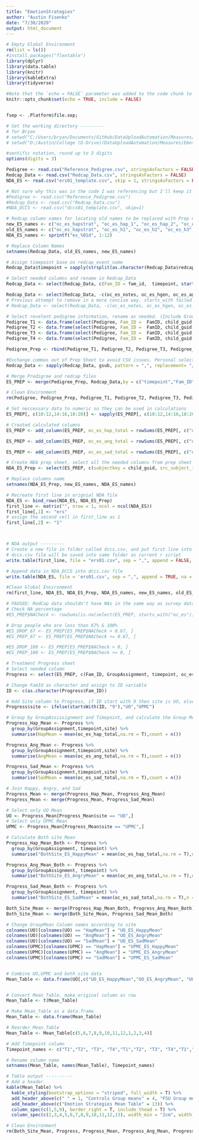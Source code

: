 ```yaml
---
title: "EmotionStrategies"
author: "Austin Fisenko"
date: "7/30/2020"
output: html_document
---
```


```r
# Empty Global Environment
rm(list = ls())
#install.packages("flextable")
library(dplyr)
library(data.table)
library(knitr)
library(kableExtra)
library(tidyverse)

#Note that the `echo = FALSE` parameter was added to the code chunk to prevent printing of the R code that generated the plot.
knitr::opts_chunk$set(echo = TRUE, include = FALSE)


fsep <- .Platform$file.sep;

# Set the working directory ---------
# for Bryan
# setwd("C:/Users/bryan/Documents/GitHub/DataUploadAutomation/Measures/EmotionStrategies")
# setwd("D:/Austin/College (D-Drive)/DataUploadAutomation/Measures/EmotionStrategies")

#sentific notation, round up to 3 digits
options(digits = 3)
```

```r
Pedigree <- read.csv("Reference_Pedigree.csv", stringsAsFactors = FALSE)
Redcap_Data <- read.csv("Redcap_Data.csv", stringsAsFactors = FALSE)
NDA_ES <- read.csv("ers01_template.csv", skip = 1, stringsAsFactors = FALSE)

# Not sure why this was in the code I was referencing but I'll keep it here jst in case. 
#Pedigree <- read.csv("Reference_Pedigree.csv")
#Redcap_Data <- read.csv("Redcap_Data.csv")
#NDA_DCCS <- read.csv("dccs01_template.csv", skip=1)
```

```r
# Redcap column names for locating old names to be replaced with Prep names and NDA names
new_ES_names <- c("oc_es_hapstrat", "oc_es_hap_1", "oc_es_hap_2", "oc_es_hap_3", "oc_es_angstrat", "oc_es_ang_1", "oc_es_ang_2", "oc_es_ang_3", "oc_es_sadstrat", "oc_es_sad_1", "oc_es_sad_2", "oc_es_sad_3")
old_ES_names <- c("oc_es_hapstrat", "oc_es_h1", "oc_es_h2", "oc_es_h3", "oc_es_angstrat", "oc_es_a1", "oc_es_a2", "oc_es_a3", "oc_es_sadstrat", "oc_es_s1", "oc_es_s2", "oc_es_s3")
NDA_ES_names <- sprintf("es_%01d", 1:12)

# Replace Column Names
setnames(Redcap_Data, old_ES_names, new_ES_names)
```

```r
# Assign timepoint base on redcap_event_name
Redcap_Data$timepoint = sapply(strsplit(as.character(Redcap_Data$redcap_event_name), split = '_', fixed = T), function(x) (x[2])) 

# Select needed columns and rename in Redcap_Data
Redcap_Data <- select(Redcap_Data, c(Fam_ID = fam_id,  timepoint, starts_with("oc_es_")))

Redcap_Data <- select(Redcap_Data, -c(oc_es_notes, oc_es_hgen, oc_es_agen, oc_es_sgen, oc_es_intblue, oc_es_intgreen, oc_es_intmom))
# Previous attempt to remove in a more concise way. starts_with failed to remove indicated columns. 
# Redcap_Data <- select(Redcap_Data, -c(oc_es_notes, oc_es_hgen, oc_es_agen, oc_es_sgen, starts_with("oc_es_int"))

# Select revelent pedigree information, rename as needed. (Include GroupAssignment for treatment progress calculation).
Pedigree_T1 <- data.frame(select(Pedigree, Fam_ID =  FamID, child_guid, child_famID = FamID_Child, interview_date = Time1Date, interview_age = MomAge_T1, child_sex = ChildGender, GroupAssignment), timepoint = 1 )
Pedigree_T2 <- data.frame(select(Pedigree, Fam_ID =  FamID, child_guid, child_famID = FamID_Child, interview_date = Time2Date, interview_age = MomAge_T2, child_sex = ChildGender, GroupAssignment), timepoint = 2 )
Pedigree_T3 <- data.frame(select(Pedigree, Fam_ID =  FamID, child_guid, child_famID = FamID_Child, interview_date = Time3Date, interview_age = MomAge_T3, child_sex = ChildGender, GroupAssignment), timepoint = 3 )
Pedigree_T4 <- data.frame(select(Pedigree, Fam_ID =  FamID, child_guid, child_famID = FamID_Child, interview_date = Time4Date, interview_age = MomAge_T4, child_sex = ChildGender, GroupAssignment), timepoint = 4 )

Pedigree_Prep <- rbind(Pedigree_T1, Pedigree_T2, Pedigree_T3, Pedigree_T4)

#Exchange commas out of Prep Sheet to avoid CSV issues. Personal selection was a "/" but you can change it here to preference. 
Redcap_Data <- sapply(Redcap_Data, gsub, pattern = ",", replacement= "/")

# Merge Predigree and redcap files
ES_PREP <- merge(Pedigree_Prep, Redcap_Data,by = c("timepoint","Fam_ID"), all = TRUE)

# Clean Environment
rm(Pedigree, Pedigree_Prep, Pedigree_T1, Pedigree_T2, Pedigree_T3, Pedigree_T4, Redcap_Data)
```

```r
# Set neccessary data to numeric so they can be used in calculations
ES_PREP[, c(10:12,14:16,18:20)] <- sapply(ES_PREP[, c(10:12,14:16,18:20)], as.numeric)

# Created calculated columns
ES_PREP <- add_column(ES_PREP, oc_es_hap_total = rowSums(ES_PREP[, c("oc_es_hap_1", "oc_es_hap_2", "oc_es_hap_3")]),.after = "oc_es_hap_3")

ES_PREP <- add_column(ES_PREP, oc_es_ang_total = rowSums(ES_PREP[, c("oc_es_ang_1", "oc_es_ang_2", "oc_es_ang_3")]),.after = "oc_es_ang_3")

ES_PREP <- add_column(ES_PREP, oc_es_sad_total = rowSums(ES_PREP[, c("oc_es_sad_1", "oc_es_sad_2", "oc_es_sad_3")]),.after = "oc_es_sad_3")

```

```r
# Create NDA prep sheet, select all the needed columns from prep sheet
NDA_ES_Prep <- select(ES_PREP, c(subjectkey = child_guid, src_subject_id = child_famID, interview_date, interview_age, sex = child_sex, visit = timepoint, starts_with("oc_es_") ))

# Replace columns name 
setnames(NDA_ES_Prep, new_ES_names, NDA_ES_names)

# Recreate first line in orignial NDA file
NDA_ES <- bind_rows(NDA_ES, NDA_ES_Prep)
first_line <- matrix("", nrow = 1, ncol = ncol(NDA_ES))
first_line[,1] <- "ers"
# assign the second cell in first_line as 1
first_line[,2] <- "1"



# NDA output ---------
# Create a new file in folder called dccs.csv, and put first line into this file
# dccs.csv file will be saved into same folder as current r script
write.table(first_line, file = "ers01.csv", sep = ",", append = FALSE, quote = FALSE, na = "", col.names = FALSE, row.names = FALSE)

# Append data in NDA_DCCS into dccs.cav file 
write.table(NDA_ES, file = 'ers01.csv', sep = ",", append = TRUE, na = "", quote = FALSE, row.names = FALSE)

#Clean Global Environment
rm(first_line, NDA_ES, NDA_ES_Prep, NDA_ES_names, new_ES_names, old_ES_names)
```

```r
# PAUSED: RedCap data shouldn't have NAs in the same way as survey data.  
# Check NA percentage
#ES_PREP$NACheck <- rowSums(is.na(select(ES_PREP, starts_with("oc_es"))))/ncol(dplyr::select(ES_PREP, starts_with("oc_es")))

# Drop people who are less than 67% & 100%
#ES_DROP_67 <- ES_PREP[ES_PREP$NACheck > 0.67, ]
#ES_PREP_67 <- ES_PREP[ES_PREP$NACheck <= 0.67, ]

#ES_DROP_100 <- ES_PREP[ES_PREP$NACheck > 0, ]
#ES_PREP_100 <- ES_PREP[ES_PREP$NACheck <= 0, ]

```

```r
# Treatment Progress sheet
# Select needed column
Progress <- select(ES_PREP, c(Fam_ID, GroupAssignment, timepoint, oc_es_hap_total, oc_es_ang_total, oc_es_sad_total))

# Change FamId as character and assign to ID variable 
ID <- c(as.character(Progress$Fam_ID))

# Add Site column to Progress, if ID start with 9 then site is UO, else is UPMC
Progress$site <- ifelse(startsWith(ID, "9"),"UO","UPMC")

# Group by GroupAssissignment and Timepoint, and calculate the Group Mean
Progress_Hap_Mean <- Progress %>%
  group_by(GroupAssignment,timepoint,site) %>%
  summarise(HapMean = mean(oc_es_hap_total,na.rm = T),count = n())

Progress_Ang_Mean <- Progress %>%
  group_by(GroupAssignment,timepoint,site) %>%
  summarise(AngMean = mean(oc_es_ang_total,na.rm = T),count = n())

Progress_Sad_Mean <- Progress %>%
  group_by(GroupAssignment,timepoint,site) %>%
  summarise(SadMean = mean(oc_es_sad_total,na.rm = T),count = n())

# Join Happy, Angry, and Sad
Progress_Mean <- merge(Progress_Hap_Mean, Progress_Ang_Mean)
Progress_Mean <- merge(Progress_Mean, Progress_Sad_Mean)

# Select only UO Mean
UO <- Progress_Mean[Progress_Mean$site == "UO",]
# Select only UPMC Mean 
UPMC <- Progress_Mean[Progress_Mean$site == "UPMC",]

# Calculate Both site Mean 
Progress_Hap_Mean_Both <- Progress %>%
  group_by(GroupAssignment, timepoint) %>%
  summarise("BothSite_ES_HappyMean" = mean(oc_es_hap_total,na.rm = T),n = n())

Progress_Ang_Mean_Both <- Progress %>%
  group_by(GroupAssignment, timepoint) %>%
  summarise("BothSite_ES_AngryMean" = mean(oc_es_ang_total,na.rm = T),n = n())

Progress_Sad_Mean_Both <- Progress %>%
  group_by(GroupAssignment, timepoint) %>%
  summarise("BothSite_ES_SadMean" = mean(oc_es_sad_total,na.rm = T),n = n())

Both_Site_Mean <- merge(Progress_Hap_Mean_Both, Progress_Ang_Mean_Both)
Both_Site_Mean <- merge(Both_Site_Mean, Progress_Sad_Mean_Both)

# Change GroupMean Column names according to site
colnames(UO)[colnames(UO) == "HapMean"] = "UO_ES_HappyMean"
colnames(UO)[colnames(UO) == "AngMean"] = "UO_ES_AngryMean"
colnames(UO)[colnames(UO) == "SadMean"] = "UO_ES_SadMean"
colnames(UPMC)[colnames(UPMC) == "HapMean"] = "UPMC_ES_HappyMean"
colnames(UPMC)[colnames(UPMC) == "AngMean"] = "UPMC_ES_AngryMean"
colnames(UPMC)[colnames(UPMC) == "SadMean"] = "UPMC_ES_SadMean"


# Combine UO,UPMC and both_site data 
Mean_Table <- data.frame(UO[,c("UO_ES_HappyMean","UO_ES_AngryMean", "UO_ES_SadMean")],UPMC[,c("UPMC_ES_HappyMean", "UPMC_ES_AngryMean", "UPMC_ES_SadMean")],Both_Site_Mean[,c("BothSite_ES_HappyMean", "BothSite_ES_AngryMean", "BothSite_ES_SadMean","n", "GroupAssignment")])


# Convert Mean_Table, make original column as row
Mean_Table <- t(Mean_Table)

# Make Mean_Table as a data.frame
Mean_Table <- data.frame(Mean_Table)

# Reorder Mean_Table
Mean_Table <- Mean_Table[c(5,6,7,8,9,10,11,12,1,2,3,4)]

# Add Timepoint column 
Timepoint_names <- c("T1","T2", "T3", "T4","T1","T2", "T3", "T4","T1","T2", "T3", "T4")

# Rename column name 
setnames(Mean_Table, names(Mean_Table), Timepoint_names)

# Table output ----------
# Add a header 
kable(Mean_Table) %>%
  kable_styling(bootstrap_options = "striped", full_width = T) %>%
  add_header_above(c(" " = 1, "Controls Group means" = 4, "FSU Group means" = 4, "DBT Group means" = 4)) %>%
  add_header_above(c("Emotion Strategies Mean Table" = 13)) %>%
  column_spec(c(1,5,9), border_right = T, include_thead = T) %>%
  column_spec(c(2,3,4,5,6,7,8,9,10,11,12,13), width_min = "2cm", width_max = "2cm")

# Clean Environment
rm(Both_Site_Mean, Progress, Progress_Mean, Progress_Ang_Mean, Progress_Ang_Mean_Both, Progress_Hap_Mean, Progress_Hap_Mean_Both, Progress_Sad_Mean, Progress_Sad_Mean_Both, UO, UPMC, ID, Timepoint_names)
```

